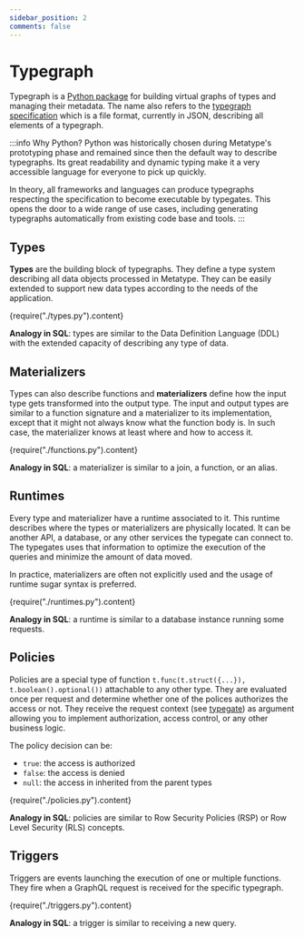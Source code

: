 ```yaml
---
sidebar_position: 2
comments: false
---
```



# Typegraph

Typegraph is a [Python package](https://pypi.org/project/typegraph/) for building virtual graphs of types and managing their metadata. The name also refers to the [typegraph specification](/docs/reference/specification) which is a file format, currently in JSON, describing all elements of a typegraph.

:::info Why Python?
Python was historically chosen during Metatype's prototyping phase and remained since then the default way to describe typegraphs. Its great readability and dynamic typing make it a very accessible language for everyone to pick up quickly.

In theory, all frameworks and languages can produce typegraphs respecting the specification to become executable by typegates. This opens the door to a wide range of use cases, including generating typegraphs automatically from existing code base and tools.
:::

## Types

**Types** are the building block of typegraphs. They define a type system describing all data objects processed in Metatype. They can be easily extended to support new data types according to the needs of the application.

<CodeBlock language="python">{require("./types.py").content}</CodeBlock>

**Analogy in SQL**: types are similar to the Data Definition Language (DDL) with the extended capacity of describing any type of data.

## Materializers

Types can also describe functions and **materializers** define how the input type gets transformed into the output type. The input and output types are similar to a function signature and a materializer to its implementation, except that it might not always know what the function body is. In such case, the materializer knows at least where and how to access it.

<CodeBlock language="python">{require("./functions.py").content}</CodeBlock>

**Analogy in SQL**: a materializer is similar to a join, a function, or an alias.

## Runtimes

Every type and materializer have a runtime associated to it. This runtime describes where the types or materializers are physically located. It can be another API, a database, or any other services the typegate can connect to. The typegates uses that information to optimize the execution of the queries and minimize the amount of data moved.

In practice, materializers are often not explicitly used and the usage of runtime sugar syntax is preferred.

<CodeBlock language="python">{require("./runtimes.py").content}</CodeBlock>

**Analogy in SQL**: a runtime is similar to a database instance running some requests.

## Policies

Policies are a special type of function `t.func(t.struct({...}), t.boolean().optional())` attachable to any other type. They are evaluated once per request and determine whether one of the polices authorizes the access or not. They receive the request context (see [typegate](./typegate)) as argument allowing you to implement authorization, access control, or any other business logic.

The policy decision can be:

- `true`: the access is authorized
- `false`: the access is denied
- `null`: the access in inherited from the parent types

<CodeBlock language="python">{require("./policies.py").content}</CodeBlock>

**Analogy in SQL**: policies are similar to Row Security Policies (RSP) or Row Level Security (RLS) concepts.

## Triggers

Triggers are events launching the execution of one or multiple functions. They fire when a GraphQL request is received for the specific typegraph.

<CodeBlock language="python">{require("./triggers.py").content}</CodeBlock>

**Analogy in SQL**: a trigger is similar to receiving a new query.
